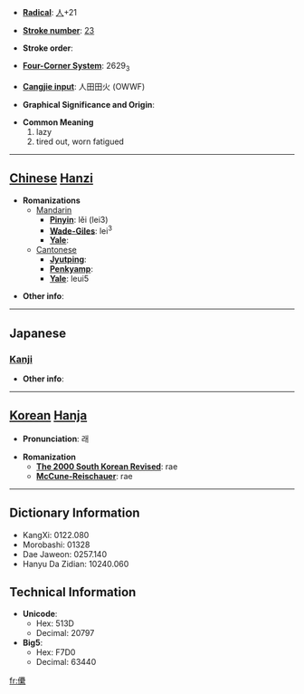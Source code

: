 * '''[[Wiktionary:Chinese radical index| Radical]]''': [[Wiktionary:Chinese radical index 人|人]]+21

* '''[[Wiktionary:Chinese total strokes index|Stroke number]]''': [[Wiktionary:Chinese total strokes index 23|23]]

* '''Stroke order''': 

* '''[[Wiktionary:Chinese four corner index|Four-Corner System]]''': 2629<sub>3</sub>

* '''[[Wiktionary:Chinese Cangjie index|Cangjie input]]''': 人田田火 (OWWF)

* '''Graphical Significance and Origin''': 

* '''Common Meaning'''
*#lazy
*# tired out, worn fatigued


----

== [[Chinese]] [[Hanzi]] ==

* '''Romanizations'''
** [[Mandarin]]
*** '''[[Pinyin]]''': lěi (lei3)
*** '''[[Wade-Giles]]''': lei<sup>3</sup>
*** '''[[Yale]]''': 
**[[Cantonese]]
***'''[[Jyutping]]''':
***'''[[Penkyamp]]''': 
***'''[[Yale]]''': leui5

* '''Other info''': 

----

==Japanese==
===[[Kanji]]===
{{kanji|on readings=[[らい]] (rai), [[れ]] (re), [[るい]] (rui), [[ら]] (ra)|kun readings=[[おこたる]] (okotaru), [[やみつかれる]] (yamitsukareru)}}

* '''Other info''':  

----

== [[Korean]] [[Hanja]] ==

* '''Pronunciation''': 래

* '''Romanization'''
** '''[[The 2000 South Korean Revised Romanization|The 2000 South Korean Revised]]''': rae
** '''[[McCune-Reischauer]]''': rae

----

== Dictionary Information ==

* KangXi: 0122.080
* Morobashi: 01328
* Dae Jaweon: 0257.140
* Hanyu Da Zidian: 10240.060

== Technical Information ==

* '''Unicode''':
** Hex: 513D
** Decimal: 20797
* '''Big5''':
** Hex: F7D0
** Decimal: 63440

[[fr:儽]]
